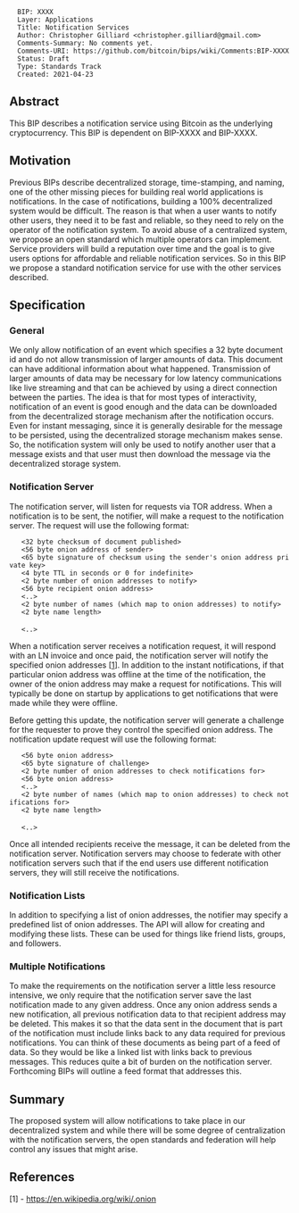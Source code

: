 <pre>
  BIP: XXXX
  Layer: Applications
  Title: Notification Services
  Author: Christopher Gilliard <christopher.gilliard@gmail.com>
  Comments-Summary: No comments yet.
  Comments-URI: https://github.com/bitcoin/bips/wiki/Comments:BIP-XXXX
  Status: Draft
  Type: Standards Track
  Created: 2021-04-23
</pre>

==Abstract==

This BIP describes a notification service using Bitcoin as the underlying cryptocurrency. This BIP is dependent on BIP-XXXX and BIP-XXXX.

==Motivation==

Previous BIPs describe decentralized storage, time-stamping, and naming, one of the other missing pieces for building real world applications is notifications. In the case of notifications, building a 100% decentralized system would be difficult. The reason is that when a user wants to notify other users, they need it to be fast and reliable, so they need to rely on the operator of the notification system. To avoid abuse of a centralized system, we propose an open standard which multiple operators can implement. Service providers will build a reputation over time and the goal is to give users options for affordable and reliable notification services. So in this BIP we propose a standard notification service for use with the other services described.

==Specification==

===General===

We only allow notification of an event which specifies a 32 byte document id and do not allow transmission of larger amounts of data. This document can have additional information about what happened. Transmission of larger amounts of data may be necessary for low latency communications like live streaming and that can be achieved by using a direct connection between the parties. The idea is that for most types of interactivity, notification of an event is good enough and the data can be downloaded from the decentralized storage mechanism after the notification occurs. Even for instant messaging, since it is generally desirable for the message to be persisted, using the decentralized storage mechanism makes sense. So, the notification system will only be used to notify another user that a message exists and that user must then download the message via the decentralized storage system.

===Notification Server===

The notification server, will listen for requests via TOR address. When a notification is to be sent, the notifier, will make a request to the notification server. The request will use the following format:

    <32 byte checksum of document published>
    <56 byte onion address of sender>
    <65 byte signature of checksum using the sender's onion address private key>
    <4 byte TTL in seconds or 0 for indefinite>
    <2 byte number of onion addresses to notify>
    <56 byte recipient onion address>
    <..>
    <2 byte number of names (which map to onion addresses) to notify>
    <2 byte name length>
    <variable length name>
    <..>


When a notification server receives a notification request, it will respond with an LN invoice and once paid, the notification server will notify the specified onion addresses [<a href="#references">1</a>]. In addition to the instant notifications, if that particular onion address was offline at the time of the notification, the owner of the onion address may make a request for notifications. This will typically be done on startup by applications to get notifications that were made while they were offline.

Before getting this update, the notification server will generate a challenge for the requester to prove they control the specified onion address.
The notification update request will use the following format:

    <56 byte onion address>
    <65 byte signature of challenge>
    <2 byte number of onion addresses to check notifications for>
    <56 byte onion address>
    <..>
    <2 byte number of names (which map to onion addresses) to check notifications for>
    <2 byte name length>
    <variable length name>
    <..>

Once all intended recipients receive the message, it can be deleted from the notification server. Notification servers may choose to federate with other notification servers such that if the end users use different notification servers, they will still receive the notifications.

===Notification Lists===

In addition to specifying a list of onion addresses, the notifier may specify a predefined list of onion addresses. The API will allow for creating and modifying these lists. These can be used for things like friend lists, groups, and followers.

===Multiple Notifications===

To make the requirements on the notification server a little less resource intensive, we only require that the notification server save the last notification made to any given address. Once any onion address sends a new notification, all previous notification data to that recipient address may be deleted. This makes it so that the data sent in the document that is part of the notification must include links back to any data required for previous notifications. You can think of these documents as being part of a feed of data. So they would be like a linked list with links back to previous messages. This reduces quite a bit of burden on the notification server. Forthcoming BIPs will outline a feed format that addresses this.

==Summary==

The proposed system will allow notifications to take place in our decentralized system and while there will be some degree of centralization with the notification servers, the open standards and federation will help control any issues that might arise.

==References==

[1] - https://en.wikipedia.org/wiki/.onion

